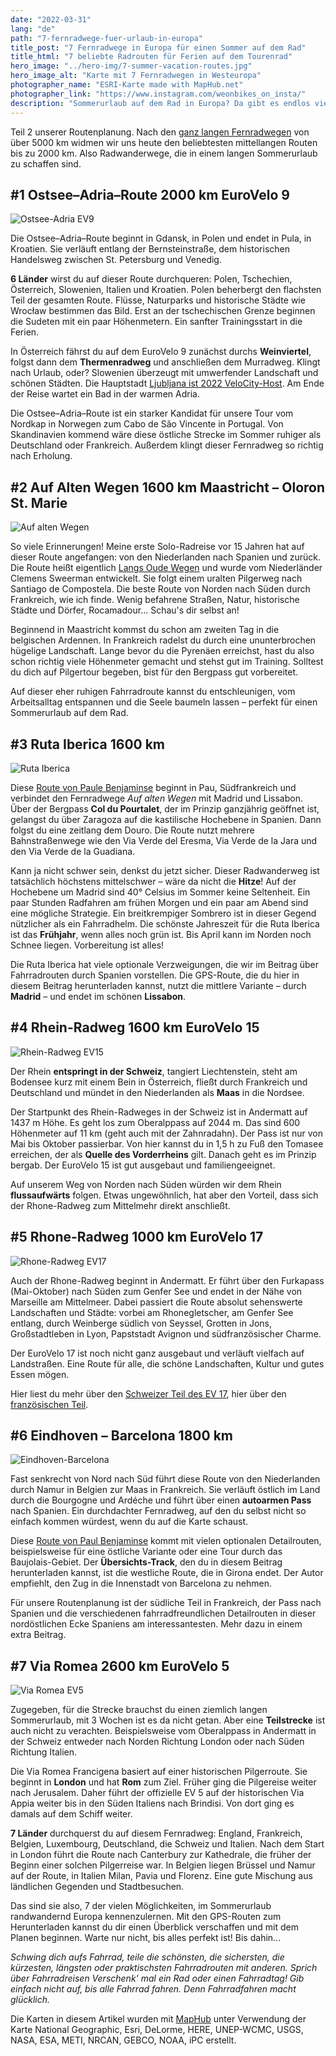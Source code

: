 ```yaml
---
date: "2022-03-31"
lang: "de"
path: "7-fernradwege-fuer-urlaub-in-europa"
title_post: "7 Fernradwege in Europa für einen Sommer auf dem Rad"
title_html: "7 beliebte Radrouten für Ferien auf dem Tourenrad"
hero_image: "../hero-img/7-summer-vacation-routes.jpg"
hero_image_alt: "Karte mit 7 Fernradwegen in Westeuropa"
photographer_name: "ESRI-Karte made with MapHub.net"
photographer_link: "https://www.instagram.com/weonbikes_on_insta/"
description: "Sommerurlaub auf dem Rad in Europa? Da gibt es endlos viele Möglichkeiten. Hier lernst du 7 sehr beliebte Radfernwege mit GPS-Daten zum Herunterladen kennen."
---
```



Teil 2 unserer Routenplanung. Nach den [ganz langen Fernradwegen](https://weonbikes.com/blog/7-radwanderwege-in-europa-nord-sued/) von über 5000 km widmen wir uns heute den beliebtesten mittellangen Routen bis zu 2000 km. Also Radwanderwege, die in einem langen Sommerurlaub zu schaffen sind.

<SevenRoutesDownload link="https://drive.google.com/drive/folders/1DxlsSu0MWAGoVi_AGRZ8youXCGLd-ad5?usp=sharing" />

## #1 Ostsee–Adria–Route 2000 km EuroVelo 9

![Ostsee-Adria EV9](../img/Baltic-Adriatic-EV9.jpg)

Die Ostsee–Adria–Route beginnt in Gdansk, in Polen und endet in Pula, in Kroatien. Sie verläuft entlang der Bernsteinstraße, dem historischen Handelsweg zwischen St. Petersburg und Venedig.

**6 Länder** wirst du auf dieser Route durchqueren: Polen, Tschechien, Österreich, Slowenien, Italien und Kroatien. Polen beherbergt den flachsten Teil der gesamten Route. Flüsse, Naturparks und historische Städte wie Wrocław bestimmen das Bild. Erst an der tschechischen Grenze beginnen die Sudeten mit ein paar Höhenmetern. Ein sanfter Trainingsstart in die Ferien.

In Österreich fährst du auf dem EuroVelo 9 zunächst durchs **Weinviertel**, folgst dann dem **Thermenradweg** und anschließen dem Murradweg. Klingt nach Urlaub, oder? Slowenien überzeugt mit umwerfender Landschaft und schönen Städten. Die Hauptstadt [Ljubljana ist 2022 VeloCity-Host](https://www.velo-city2022.com/en/). Am Ende der Reise wartet ein Bad in der warmen Adria.

Die Ostsee–Adria–Route ist ein starker Kandidat für unsere Tour vom Nordkap in Norwegen zum Cabo de São Vincente in Portugal. Von Skandinavien kommend wäre diese östliche Strecke im Sommer ruhiger als Deutschland oder Frankreich. Außerdem klingt dieser Fernradweg so richtig nach Erholung.

## #2 Auf Alten Wegen 1600 km Maastricht – Oloron St. Marie

![Auf alten Wegen](../img/Oude-Wegen.jpg)

So viele Erinnerungen! Meine erste Solo-Radreise vor 15 Jahren hat auf dieser Route angefangen: von den Niederlanden nach Spanien und zurück. Die Route heißt eigentlich [Langs Oude Wegen](https://www.europafietsers.nl/fietsroutes/langs-oude-wegen-en-pelgrimssteden/) und wurde vom Niederländer Clemens Sweerman entwickelt. Sie folgt einem uralten Pilgerweg nach Santiago de Compostela. Die beste Route von Norden nach Süden durch Frankreich, wie ich finde. Wenig befahrene Straßen, Natur, historische Städte und Dörfer, Rocamadour... Schau's dir selbst an!

Beginnend in Maastricht kommst du schon am zweiten Tag in die belgischen Ardennen. In Frankreich radelst du durch eine ununterbrochen hügelige Landschaft. Lange bevor du die Pyrenäen erreichst, hast du also schon richtig viele Höhenmeter gemacht und stehst gut im Training. Solltest du dich auf Pilgertour begeben, bist für den Bergpass gut vorbereitet.

Auf dieser eher ruhigen Fahrradroute kannst du entschleunigen, vom Arbeitsalltag entspannen und die Seele baumeln lassen – perfekt für einen Sommerurlaub auf dem Rad.

## #3 Ruta Iberica 1600 km

![Ruta Iberica](../img/Ruta-Iberica.jpg)

Diese [Route von Paule Benjaminse](https://www.europafietsers.nl/fietsroutes/fietsen-naar-barcelona/) beginnt in Pau, Südfrankreich und verbindet den Fernradwege _Auf alten Wegen_ mit Madrid und Lissabon. Über der Bergpass **Col du Pourtalet**, der im Prinzip ganzjährig geöffnet ist, gelangst du über Zaragoza auf die kastilische Hochebene in Spanien. Dann folgst du eine zeitlang dem Douro. Die Route nutzt mehrere Bahnstraßenwege wie den Via Verde del Eresma, Via Verde de la Jara und den Via Verde de la Guadiana.

Kann ja nicht schwer sein, denkst du jetzt sicher. Dieser Radwanderweg ist tatsächlich höchstens mittelschwer – wäre da nicht die **Hitze**! Auf der Hochebene um Madrid sind 40° Celsius im Sommer keine Seltenheit. Ein paar Stunden Radfahren am frühen Morgen und ein paar am Abend sind eine mögliche Strategie. Ein breitkrempiger Sombrero ist in dieser Gegend nützlicher als ein Fahrradhelm. Die schönste Jahreszeit für die Ruta Iberica ist das **Frühjahr**, wenn alles noch grün ist. Bis April kann im Norden noch Schnee liegen. Vorbereitung ist alles!

Die Ruta Iberica hat viele optionale Verzweigungen, die wir im Beitrag über Fahrradrouten durch Spanien vorstellen. Die GPS-Route, die du hier in diesem Beitrag herunterladen kannst, nutzt die mittlere Variante – durch **Madrid** – und endet im schönen **Lissabon**.

## #4 Rhein-Radweg 1600 km EuroVelo 15

![Rhein-Radweg EV15](../img/Rhine-Route-EV15.jpg)

Der Rhein **entspringt in der Schweiz**, tangiert Liechtenstein, steht am Bodensee kurz mit einem Bein in Österreich, fließt durch Frankreich und Deutschland und mündet in den Niederlanden als **Maas** in die Nordsee.

Der Startpunkt des Rhein-Radweges in der Schweiz ist in Andermatt auf 1437 m Höhe. Es geht los zum Oberalppass auf 2044 m. Das sind 600 Höhenmeter auf 11 km (geht auch mit der Zahnradahn). Der Pass ist nur von Mai bis Oktober passierbar. Von hier kannst du in 1,5 h zu Fuß den Tomasee erreichen, der als **Quelle des Vorderrheins** gilt. Danach geht es im Prinzip bergab. Der EuroVelo 15 ist gut ausgebaut und familiengeeignet.

Auf unserem Weg von Norden nach Süden würden wir dem Rhein **flussaufwärts** folgen. Etwas ungewöhnlich, hat aber den Vorteil, dass sich der Rhone-Radweg zum Mittelmehr direkt anschließt.

## #5 Rhone-Radweg 1000 km EuroVelo 17

![Rhone-Radweg EV17](../img/Rhone-Route-EV17.jpg)

Auch der Rhone-Radweg beginnt in Andermatt. Er führt über den Furkapass (Mai-Oktober) nach Süden zum Genfer See und endet in der Nähe von Marseille am Mittelmeer. Dabei passiert die Route absolut sehenswerte Landschaften und Städte: vorbei am Rhonegletscher, am Genfer See entlang, durch Weinberge südlich von Seyssel, Grotten in Jons, Großstadtleben in Lyon, Papststadt Avignon und südfranzösischer Charme.

Der EuroVelo 17 ist noch nicht ganz ausgebaut und verläuft vielfach auf Landstraßen. Eine Route für alle, die schöne Landschaften, Kultur und gutes Essen mögen.

Hier liest du mehr über den [Schweizer Teil des EV 17](https://www.schweizmobil.ch/de/veloland/routen-mobile-vl/nationale-routen/route-01.html), hier über den [französischen Teil](https://de.viarhona.com/radroute?etape=0017_18_ETP_A).

## #6 Eindhoven – Barcelona 1800 km

![Eindhoven-Barcelona](../img/Eindhoven-Barcelona.jpg)

Fast senkrecht von Nord nach Süd führt diese Route von den Niederlanden durch Namur in Belgien zur Maas in Frankreich. Sie verläuft östlich im Land durch die Bourgogne und Ardéche und führt über einen **autoarmen Pass** nach Spanien. Ein durchdachter Fernradweg, auf den du selbst nicht so einfach kommen würdest, wenn du auf die Karte schaust.

Diese [Route von Paul Benjaminse](https://www.europafietsers.nl/fietsroutes/fietsen-naar-barcelona/) kommt mit vielen optionalen Detailrouten, beispielsweise für eine östliche Variante oder eine Tour durch das Baujolais-Gebiet. Der **Übersichts-Track**, den du in diesem Beitrag herunterladen kannst, ist die westliche Route, die in Girona endet. Der Autor empfiehlt, den Zug in die Innenstadt von Barcelona zu nehmen.

Für unsere Routenplanung ist der südliche Teil in Frankreich, der Pass nach Spanien und die verschiedenen fahrradfreundlichen Detailrouten in dieser nordöstlichen Ecke Spaniens am interessantesten. Mehr dazu in einem extra Beitrag.

## #7 Via Romea 2600 km EuroVelo 5

![Via Romea EV5](../img/ViaRomea-EV5.jpg)

Zugegeben, für die Strecke brauchst du einen ziemlich langen Sommerurlaub, mit 3 Wochen ist es da nicht getan. Aber eine **Teilstrecke** ist auch nicht zu verachten. Beispielsweise vom Oberalppass in Andermatt in der Schweiz entweder nach Norden Richtung London oder nach Süden Richtung Italien.

Die Via Romea Francigena basiert auf einer historischen Pilgerroute. Sie beginnt in **London** und hat **Rom** zum Ziel. Früher ging die Pilgereise weiter nach Jerusalem. Daher führt der offizielle EV 5 auf der historischen Via Appia weiter bis in den Süden Italiens nach Brindisi. Von dort ging es damals auf dem Schiff weiter.

**7 Länder** durchquerst du auf diesem Fernradweg: England, Frankreich, Belgien, Luxembourg, Deutschland, die Schweiz und Italien. Nach dem Start in London führt die Route nach Canterbury zur Kathedrale, die früher der Beginn einer solchen Pilgerreise war. In Belgien liegen Brüssel und Namur auf der Route, in Italien Milan, Pavia und Florenz. Eine gute Mischung aus ländlichen Gegenden und Stadtbesuchen.

Das sind sie also, 7 der vielen Möglichkeiten, im Sommerurlaub randwandernd Europa kennenzulernen. Mit den GPS-Routen zum Herunterladen kannst du dir einen Überblick verschaffen und mit dem Planen beginnen. Warte nur nicht, bis alles perfekt ist! Bis dahin...

_Schwing dich aufs Fahrrad, teile die schönsten, die sichersten, die kürzesten, längsten oder praktischsten Fahrradrouten mit anderen. Sprich über Fahrradreisen Verschenk' mal ein Rad oder einen Fahrradtag! Gib einfach nicht auf, bis alle Fahrrad fahren. Denn Fahrradfahren macht glücklich._

<SevenRoutesDownload link="https://drive.google.com/drive/folders/1DxlsSu0MWAGoVi_AGRZ8youXCGLd-ad5?usp=sharing" />

Die Karten in diesem Artikel wurden mit [MapHub](https://maphub.net) unter Verwendung der Karte National Geographic, Esri, DeLorme, HERE, UNEP-WCMC, USGS, NASA, ESA, METI, NRCAN, GEBCO, NOAA, iPC erstellt.
